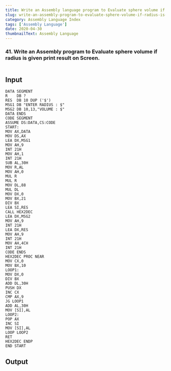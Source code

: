 ---
title: Write an Assembly language program to Evaluate sphere volume if radius is given print result on Screen.
slug: write-an-assembly-program-to-evaluate-sphere-volume-if-radius-is-given-print-result-on-screen.
category: Assembly Language Index
tags: ['Assembly Language']
date: 2020-04-30
thumbnailText: Assembly Language
---
### 41. Write an Assembly program to Evaluate sphere volume if radius is given print result on Screen.
```

```

## Input
```
DATA SEGMENT
R    DB ?
RES  DB 10 DUP ('$')
MSG1 DB "ENTER RADIUS : $"
MSG2 DB 10,13,"VOLUME : $"
DATA ENDS
CODE SEGMENT
ASSUME DS:DATA,CS:CODE
START:
MOV AX,DATA
MOV DS,AX
LEA DX,MSG1
MOV AH,9
INT 21H
MOV AH,1
INT 21H
SUB AL,30H
MOV R,AL
MOV AH,0
MUL R
MUL R
MOV DL,88
MUL DL
MOV DX,0
MOV BX,21
DIV BX
LEA SI,RES
CALL HEX2DEC
LEA DX,MSG2
MOV AH,9
INT 21H
LEA DX,RES
MOV AH,9
INT 21H
MOV AH,4CH
INT 21H
CODE ENDS
HEX2DEC PROC NEAR
MOV CX,0
MOV BX,10
LOOP1:
MOV DX,0
DIV BX
ADD DL,30H
PUSH DX
INC CX
CMP AX,9
JG LOOP1
ADD AL,30H
MOV [SI],AL
LOOP2:
POP AX
INC SI
MOV [SI],AL
LOOP LOOP2
RET
HEX2DEC ENDP
END START
```
## Output
```

```